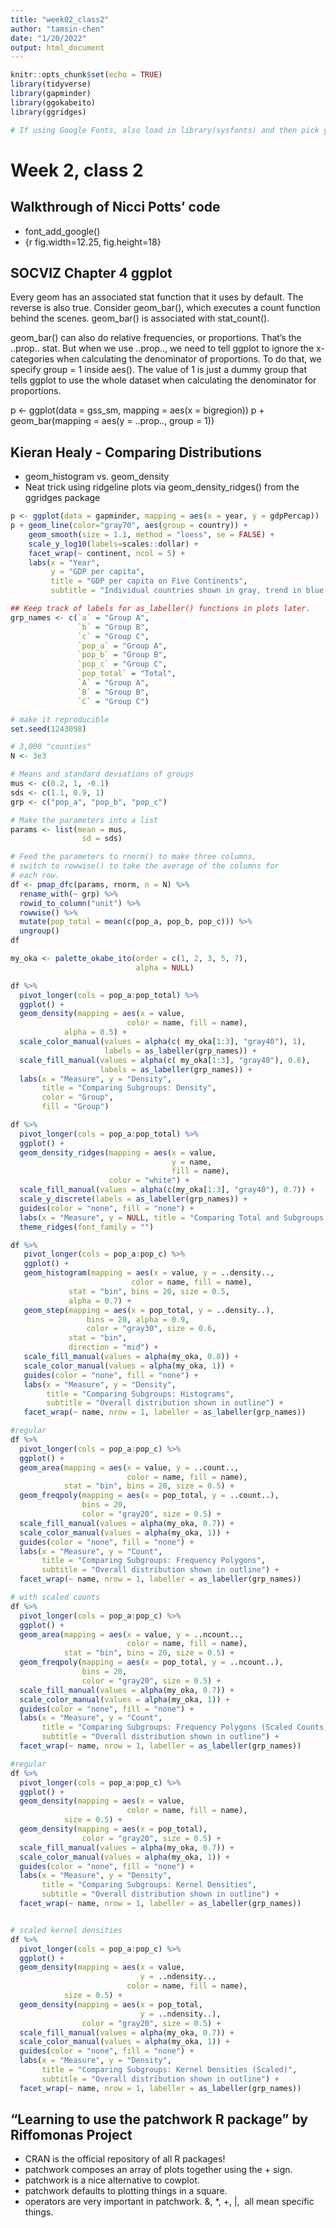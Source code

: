 ```yaml
---
title: "week02_class2"
author: "tamsin-chen"
date: "1/20/2022"
output: html_document
---
```


```r
knitr::opts_chunk$set(echo = TRUE)
library(tidyverse)
library(gapminder)
library(ggokabeito)
library(ggridges)

# If using Google Fonts, also load in library(sysfonts) and then pick your font, e.g., font_add_google("Alegraya Sans", "aleg")
```

# Week 2, class 2

## Walkthrough of Nicci Potts' code
* font_add_google()
* {r fig.width=12.25, fig.height=18}

## SOCVIZ Chapter 4 ggplot

Every geom has an associated stat function that it uses by default. The reverse is also true. Consider geom_bar(), which executes a count function behind the scenes. geom_bar() is associated with stat_count().

geom_bar() can also do relative frequencies, or proportions. That's the ..prop.. stat. But when we use ..prop.., we need to tell ggplot to ignore the x-categories when calculating the denominator of proportions. To do that, we specify group = 1 inside aes(). The value of 1 is just a dummy group that tells ggplot to use the whole dataset when calculating the denominator for proportions.

p <- ggplot(data = gss_sm,
            mapping = aes(x = bigregion))
p + geom_bar(mapping = aes(y = ..prop.., group = 1)) 

## Kieran Healy - Comparing Distributions

* geom_histogram vs. geom_density
* Neat trick using ridgeline plots via geom_density_ridges() from the ggridges package

```r
p <- ggplot(data = gapminder, mapping = aes(x = year, y = gdpPercap))
p + geom_line(color="gray70", aes(group = country)) +
    geom_smooth(size = 1.1, method = "loess", se = FALSE) +
    scale_y_log10(labels=scales::dollar) +
    facet_wrap(~ continent, ncol = 5) +
    labs(x = "Year",
         y = "GDP per capita",
         title = "GDP per capita on Five Continents", 
         subtitle = "Individual countries shown in gray, trend in blue.")
```

```r
## Keep track of labels for as_labeller() functions in plots later.
grp_names <- c(`a` = "Group A",
               `b` = "Group B",
               `c` = "Group C",
               `pop_a` = "Group A",
               `pop_b` = "Group B",  
               `pop_c` = "Group C",  
               `pop_total` = "Total",                 
               `A` = "Group A", 
               `B` = "Group B", 
               `C` = "Group C")

# make it reproducible
set.seed(1243098)

# 3,000 "counties"
N <- 3e3

# Means and standard deviations of groups
mus <- c(0.2, 1, -0.1)
sds <- c(1.1, 0.9, 1)
grp <- c("pop_a", "pop_b", "pop_c")

# Make the parameters into a list
params <- list(mean = mus, 
                sd = sds)

# Feed the parameters to rnorm() to make three columns, 
# switch to rowwise() to take the average of the columns for
# each row.
df <- pmap_dfc(params, rnorm, n = N) %>% 
  rename_with(~ grp) %>%
  rowid_to_column("unit") %>% 
  rowwise() %>% 
  mutate(pop_total = mean(c(pop_a, pop_b, pop_c))) %>% 
  ungroup()
df

my_oka <- palette_okabe_ito(order = c(1, 2, 3, 5, 7), 
                            alpha = NULL)

df %>%
  pivot_longer(cols = pop_a:pop_total) %>%
  ggplot() + 
  geom_density(mapping = aes(x = value, 
                          color = name, fill = name), 
            alpha = 0.5) + 
  scale_color_manual(values = alpha(c( my_oka[1:3], "gray40"), 1),
                     labels = as_labeller(grp_names)) + 
  scale_fill_manual(values = alpha(c( my_oka[1:3], "gray40"), 0.6),
                    labels = as_labeller(grp_names)) + 
  labs(x = "Measure", y = "Density", 
       title = "Comparing Subgroups: Density", 
       color = "Group", 
       fill = "Group")
```

```r
df %>%
  pivot_longer(cols = pop_a:pop_total) %>%
  ggplot() + 
  geom_density_ridges(mapping = aes(x = value, 
                                    y = name, 
                                    fill = name), 
                      color = "white") + 
  scale_fill_manual(values = alpha(c(my_oka[1:3], "gray40"), 0.7)) + 
  scale_y_discrete(labels = as_labeller(grp_names)) + 
  guides(color = "none", fill = "none") + 
  labs(x = "Measure", y = NULL, title = "Comparing Total and Subgroups: Ridgelines") + 
  theme_ridges(font_family = "")
```

```r
df %>% 
   pivot_longer(cols = pop_a:pop_c) %>%
   ggplot() + 
   geom_histogram(mapping = aes(x = value, y = ..density.., 
                           color = name, fill = name), 
             stat = "bin", bins = 20, size = 0.5,
             alpha = 0.7) + 
   geom_step(mapping = aes(x = pop_total, y = ..density..), 
                 bins = 20, alpha = 0.9,
                 color = "gray30", size = 0.6, 
             stat = "bin",
             direction = "mid") + 
   scale_fill_manual(values = alpha(my_oka, 0.8)) + 
   scale_color_manual(values = alpha(my_oka, 1)) + 
   guides(color = "none", fill = "none") + 
   labs(x = "Measure", y = "Density", 
        title = "Comparing Subgroups: Histograms", 
        subtitle = "Overall distribution shown in outline") + 
   facet_wrap(~ name, nrow = 1, labeller = as_labeller(grp_names)) 
```

```r
#regular
df %>% 
  pivot_longer(cols = pop_a:pop_c) %>%
  ggplot() + 
  geom_area(mapping = aes(x = value, y = ..count.., 
                          color = name, fill = name), 
            stat = "bin", bins = 20, size = 0.5) + 
  geom_freqpoly(mapping = aes(x = pop_total, y = ..count..), 
                bins = 20, 
                color = "gray20", size = 0.5) + 
  scale_fill_manual(values = alpha(my_oka, 0.7)) + 
  scale_color_manual(values = alpha(my_oka, 1)) + 
  guides(color = "none", fill = "none") + 
  labs(x = "Measure", y = "Count", 
       title = "Comparing Subgroups: Frequency Polygons", 
       subtitle = "Overall distribution shown in outline") + 
  facet_wrap(~ name, nrow = 1, labeller = as_labeller(grp_names))

# with scaled counts
df %>% 
  pivot_longer(cols = pop_a:pop_c) %>%
  ggplot() + 
  geom_area(mapping = aes(x = value, y = ..ncount.., 
                          color = name, fill = name), 
            stat = "bin", bins = 20, size = 0.5) + 
  geom_freqpoly(mapping = aes(x = pop_total, y = ..ncount..), 
                bins = 20, 
                color = "gray20", size = 0.5) + 
  scale_fill_manual(values = alpha(my_oka, 0.7)) + 
  scale_color_manual(values = alpha(my_oka, 1)) + 
  guides(color = "none", fill = "none") + 
  labs(x = "Measure", y = "Count", 
       title = "Comparing Subgroups: Frequency Polygons (Scaled Counts)", 
       subtitle = "Overall distribution shown in outline") + 
  facet_wrap(~ name, nrow = 1, labeller = as_labeller(grp_names)) 
```

```r

#regular
df %>% 
  pivot_longer(cols = pop_a:pop_c) %>%
  ggplot() + 
  geom_density(mapping = aes(x = value, 
                          color = name, fill = name), 
            size = 0.5) + 
  geom_density(mapping = aes(x = pop_total), 
                color = "gray20", size = 0.5) + 
  scale_fill_manual(values = alpha(my_oka, 0.7)) + 
  scale_color_manual(values = alpha(my_oka, 1)) + 
  guides(color = "none", fill = "none") + 
  labs(x = "Measure", y = "Density", 
       title = "Comparing Subgroups: Kernel Densities", 
       subtitle = "Overall distribution shown in outline") + 
  facet_wrap(~ name, nrow = 1, labeller = as_labeller(grp_names)) 


# scaled kernel densities
df %>% 
  pivot_longer(cols = pop_a:pop_c) %>%
  ggplot() + 
  geom_density(mapping = aes(x = value, 
                             y = ..ndensity..,
                          color = name, fill = name), 
            size = 0.5) + 
  geom_density(mapping = aes(x = pop_total, 
                             y = ..ndensity..), 
                color = "gray20", size = 0.5) + 
  scale_fill_manual(values = alpha(my_oka, 0.7)) + 
  scale_color_manual(values = alpha(my_oka, 1)) + 
  guides(color = "none", fill = "none") + 
  labs(x = "Measure", y = "Density", 
       title = "Comparing Subgroups: Kernel Densities (Scaled)", 
       subtitle = "Overall distribution shown in outline") + 
  facet_wrap(~ name, nrow = 1, labeller = as_labeller(grp_names)) 
```

## "Learning to use the patchwork R package" by Riffomonas Project

* CRAN is the official repository of all R packages!
* patchwork composes an array of plots together using the + sign.
* patchwork is a nice alternative to cowplot.
* patchwork defaults to plotting things in a square.
* operators are very important in patchwork. &, *, +, |, \ all mean specific things.
